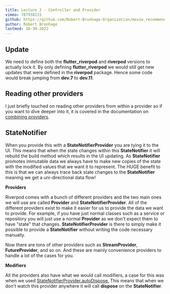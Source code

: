 ```yaml
---
title: Lecture 2 - Controller and Provider
vimeo: 787938115 
github: https://github.com/Robert-Brunhage-Organization/movie_recommendation_app_course/commit/454914801e9b6758249a6e36e8a6bf8f52d93a16
author: Robert Brunhage 
lastmod: 10-30-2022
---
```


## Update

We need to define both the **flutter\_riverpod** and **riverpod** versions to actually lock it. By only defining **flutter\_riverpod** we would still get new updates that were defined in the **riverpod** package. Hence some code would break jumping from **dev.7** to **dev.11**.

  

## Reading other providers

I just briefly touched on reading other providers from within a provider so if you want to dive deeper into it, it is covered in the documentation on [combining providers](https://riverpod.dev/docs/concepts/combining_providers).

  

## StateNotifier

When you provide this with a **StateNotifierProvider** you are tying it to the UI. This means that when the state changes within this **StateNotifier** it will rebuild the build method which results in the UI updating. As **StateNotifier** promotes immutable data we always have to make new copies of the state with the modified values that we want it to represent. The HUGE benefit to this is that we can always trace back state changes to the **StateNotifier** meaning we get a uni-directional data flow!

  

**Providers**

Riverpod comes with a bunch of different providers and the two main ones we will use are called **Provider** and **StateNotifierProvider**. All of the different providers exist to make it easier for us to provide the data we want to provide. For example, if you have just normal classes such as a service or repository you will just use a normal **Provider** as we don't expect them to have "state" that changes. **StateNotifierProvider** is there to simply make it possible to provide a **StateNotifier** without writing the code necessary manually.

  

Now there are tons of other providers such as **StreamProvider**, **FutureProvider**, and so on. And these are mainly convenience providers to handle a lot of the cases for you.

  

**Modifiers**

All the providers also have what we would call modifiers, a case for this was when we used [StateNotifierProvider.autoDispose.](https://riverpod.dev/docs/concepts/modifiers/auto_dispose/) This means that when we don't watch this provider anywhere it will call **dispose** on the **StateNotifier**.
